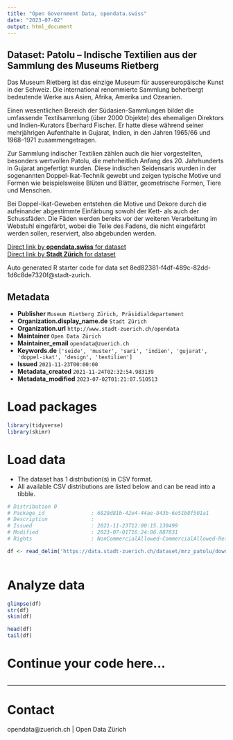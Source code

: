 ```yaml
---
title: "Open Government Data, opendata.swiss"
date: "2023-07-02"
output: html_document
---
```


## Dataset: Patolu – Indische Textilien aus der Sammlung des Museums Rietberg

Das Museum Rietberg ist das einzige Museum für aussereuropäische Kunst in der Schweiz. Die international renommierte Sammlung beherbergt bedeutende Werke aus Asien, Afrika, Amerika und Ozeanien.

Einen wesentlichen Bereich der Südasien-Sammlungen bildet die umfassende Textilsammlung (über 2000 Objekte) des ehemaligen Direktors und Indien-Kurators Eberhard Fischer. Er hatte diese während seiner mehrjährigen Aufenthalte in Gujarat, Indien, in den Jahren 1965/66 und 1968–1971 zusammengetragen. 

Zur Sammlung indischer Textilien zählen auch die hier vorgestellten, besonders wertvollen Patolu, die mehrheitlich Anfang des 20. Jahrhunderts in Gujarat angefertigt wurden. Diese indischen Seidensaris wurden in der sogenannten Doppel-Ikat-Technik gewebt und zeigen typische Motive und Formen wie beispielsweise Blüten und Blätter, geometrische Formen, Tiere und Menschen.

Bei Doppel-Ikat-Geweben entstehen die Motive und Dekore durch die aufeinander abgestimmte Einfärbung sowohl der Kett- als auch der Schussfäden. Die Fäden werden bereits vor der weiteren Verarbeitung im Webstuhl eingefärbt, wobei die Teile des Fadens, die nicht eingefärbt werden sollen, reserviert, also abgebunden werden.

[Direct link by **opendata.swiss** for dataset](https://opendata.swiss/de/dataset/patolu-indische-textilien-aus-der-sammlung-des-museums-rietberg)<br>
[Direct link by **Stadt Zürich** for dataset](https://data.stadt-zuerich.ch/dataset/mrz_patolu)

Auto generated R starter code for data set 8ed82381-f4df-489c-82dd-1d6c8de7320f@stadt-zurich.

## Metadata

- **Publisher** `Museum Rietberg Zürich, Präsidialdepartement`
- **Organization.display_name.de** `Stadt Zürich`
- **Organization.url** `http://www.stadt-zuerich.ch/opendata`
- **Maintainer** `Open Data Zürich`
- **Maintainer_email** `opendata@zuerich.ch`
- **Keywords.de** `['seide', 'muster', 'sari', 'indien', 'gujarat', 'doppel-ikat', 'design', 'textilien']`
- **Issued** `2021-11-23T00:00:00`
- **Metadata_created** `2021-11-24T02:32:54.983139`
- **Metadata_modified** `2023-07-02T01:21:07.510513`


# Load packages

```r

library(tidyverse)
library(skimr)

```

# Load data

-   The dataset has 1 distribution(s) in CSV format.
-   All available CSV distributions are listed below and can be read into a tibble.

```r

# Distribution 0
# Package_id               : 6820d81b-42e4-44ae-843b-6e51b8f501a1
# Description              : 
# Issued                   : 2021-11-23T12:00:15.130499
# Modified                 : 2023-07-01T16:24:06.887831
# Rights                   : NonCommercialAllowed-CommercialAllowed-ReferenceRequired

df <- read_delim('https://data.stadt-zuerich.ch/dataset/mrz_patolu/download/mrz_patolu.csv')



```

# Analyze data

```r

glimpse(df)
str(df)
skim(df)

head(df)
tail(df)

```

# Continue your code here...

```r

```

------------------------------------------------------------------------

# Contact

opendata@zuerich.ch | Open Data Zürich
